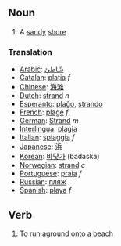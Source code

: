 ==Noun==

# A [[sand]]y [[shore]]

===Translation===
*[[Arabic]]: [[شّاطئ]]
*[[Catalan]]: [[platja]] ''f''
*[[Chinese]]: [[海滩]]
*[[Dutch]]: [[strand]] ''n''
*[[Esperanto]]: [[plaĝo]], [[strando]]
*[[French]]: [[plage]] ''f''
*[[German]]: [[Strand]] ''m''
*[[Interlingua]]: [[plagia]]
*[[Italian]]: [[spiaggia]] ''f''
*[[Japanese]]: [[浜]]
*[[Korean]]: [[바닷가]] (badaska)
*[[Norwegian]]: [[strand]] ''c''
*[[Portuguese]]: [[praia]] ''f''
*[[Russian]]: [[пляж]]
*[[Spanish]]: [[playa]] ''f''

==Verb==

# To run aground onto a beach